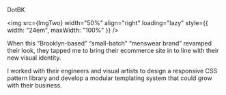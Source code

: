 
<Theme
  text="#214459"
  links="#214459"
  matte="#f7f9fb"
  matte-pop="#e4e9ef"
  matte-hover="#d0d8de"
/>

<ProjectHeader position="front end engineer">DotBK</ProjectHeader>

<img
  src={ImgTwo}
  width="50%"
  align="right"
  loading="lazy"
  style={{ width: "24em", maxWidth: "100%" }}
/>

When this “Brooklyn-based” “small-batch” “menswear brand” revamped their look, they tapped me to bring their ecommerce site in to line with their new visual identity.

I worked with their engineers and visual artists to design a responsive CSS
pattern library and develop a modular templating system that could grow with
their business.
